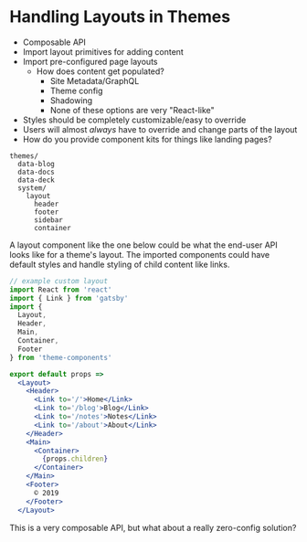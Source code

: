 
# Handling Layouts in Themes

- Composable API
- Import layout primitives for adding content
- Import pre-configured page layouts
  - How does content get populated?
    - Site Metadata/GraphQL
    - Theme config
    - Shadowing
    - None of these options are very "React-like"
- Styles should be completely customizable/easy to override
- Users will almost *always* have to override and change parts of the layout
- How do you provide component kits for things like landing pages?

```
themes/
  data-blog
  data-docs
  data-deck
  system/
    layout
      header
      footer
      sidebar
      container
```

A layout component like the one below could be what the end-user API looks like for a theme's layout.
The imported components could have default styles and handle styling of child content like links.

```jsx
// example custom layout
import React from 'react'
import { Link } from 'gatsby'
import {
  Layout,
  Header,
  Main,
  Container,
  Footer
} from 'theme-components'

export default props =>
  <Layout>
    <Header>
      <Link to='/'>Home</Link>
      <Link to='/blog'>Blog</Link>
      <Link to='/notes'>Notes</Link>
      <Link to='/about'>About</Link>
    </Header>
    <Main>
      <Container>
        {props.children}
      </Container>
    </Main>
    <Footer>
      © 2019
    </Footer>
  </Layout>
```

This is a very composable API, but what about a really zero-config solution?
